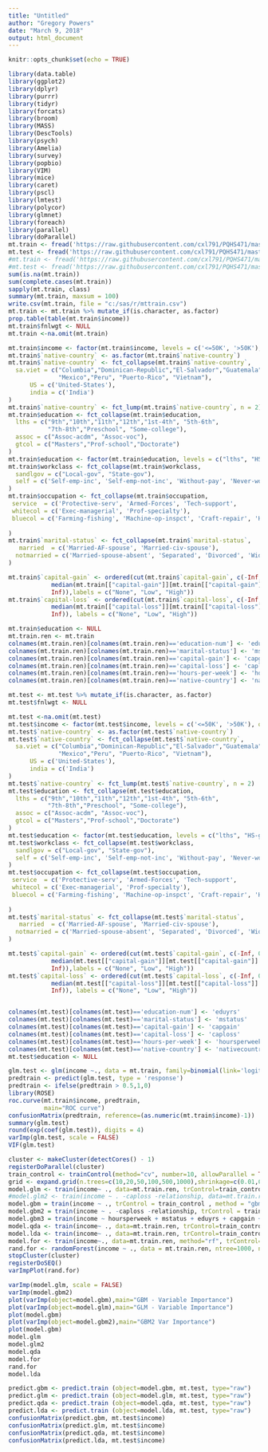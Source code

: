 ---
title: "Untitled"
author: "Gregory Powers"
date: "March 9, 2018"
output: html_document
---

```{r setup, include=FALSE}
knitr::opts_chunk$set(echo = TRUE)
```

```{r}
library(data.table)
library(ggplot2)
library(dplyr)
library(purrr)
library(tidyr)
library(forcats)
library(broom)
library(MASS)
library(DescTools)
library(psych)
library(Amelia)
library(survey)
library(popbio)
library(VIM)
library(mice)
library(caret)
library(pscl)
library(lmtest)
library(polycor)
library(glmnet)
library(foreach)
library(parallel)
library(doParallel)
mt.train <- fread('https://raw.githubusercontent.com/cxl791/PQHS471/master/census_train.csv', na.strings = '?')
mt.test <- fread('https://raw.githubusercontent.com/cxl791/PQHS471/master/census_test.csv', na.strings = '?')
#mt.train <- fread('https://raw.githubusercontent.com/cxl791/PQHS471/master/census_train.csv')
#mt.test <- fread('https://raw.githubusercontent.com/cxl791/PQHS471/master/census_test.csv')
sum(is.na(mt.train))
sum(complete.cases(mt.train))
sapply(mt.train, class)
summary(mt.train, maxsum = 100)
write.csv(mt.train, file = "c:/sas/r/mttrain.csv")
mt.train <- mt.train %>% mutate_if(is.character, as.factor)
prop.table(table(mt.train$income))
mt.train$fnlwgt <- NULL
mt.train <-na.omit(mt.train)
```

```{r}
mt.train$income <- factor(mt.train$income, levels = c('<=50K', '>50K'), ordered = TRUE)
mt.train$`native-country` <- as.factor(mt.train$`native-country`)
mt.train$`native-country` <- fct_collapse(mt.train$`native-country`,
  sa.viet = c("Columbia","Dominican-Republic","El-Salvador","Guatemala","Haiti", "Jamaica",
              "Mexico","Peru", "Puerto-Rico", "Vietnam"),
      US = c('United-States'),
      india = c('India')
)
mt.train$`native-country` <- fct_lump(mt.train$`native-country`, n = 2)
mt.train$education <- fct_collapse(mt.train$education,
  lths = c("9th","10th","11th","12th","1st-4th", "5th-6th",
           "7th-8th","Preschool", "Some-college"),
  assoc = c("Assoc-acdm", "Assoc-voc"),
  gtcol = c("Masters","Prof-school","Doctorate")
)
mt.train$education <- factor(mt.train$education, levels = c("lths", "HS-grad", "Some-college", "assoc", "Bachelors","gtcol"), ordered = TRUE)
mt.train$workclass <- fct_collapse(mt.train$workclass,
  sandlgov = c("Local-gov", "State-gov"),
  self = c('Self-emp-inc', 'Self-emp-not-inc', 'Without-pay', 'Never-worked')
)
mt.train$occupation <- fct_collapse(mt.train$occupation,
 service  = c('Protective-serv', 'Armed-Forces', 'Tech-support',              'Priv-house-serv', 'Other-service', 'Adm-clerical', 'Sales'),  
 whitecol = c('Exec-managerial', 'Prof-specialty'),
 bluecol = c('Farming-fishing', 'Machine-op-inspct', 'Craft-repair', 'Handlers-cleaners', 'Transport-moving' )
 
)
mt.train$`marital-status` <- fct_collapse(mt.train$`marital-status`,
   married  = c('Married-AF-spouse', 'Married-civ-spouse'),  
  notmarried = c('Married-spouse-absent', 'Separated', 'Divorced', 'Widowed')
)

mt.train$`capital-gain` <- ordered(cut(mt.train$`capital-gain`, c(-Inf, 0, 
            median(mt.train[["capital-gain"]][mt.train[["capital-gain"]] >0]), 
            Inf)),labels = c("None", "Low", "High"))
mt.train$`capital-loss` <- ordered(cut(mt.train$`capital-loss`, c(-Inf, 0, 
            median(mt.train[["capital-loss"]][mt.train[["capital-loss"]] >0]), 
            Inf)), labels = c("None", "Low", "High"))
```

```{r}
mt.train$education <- NULL
mt.train.ren <- mt.train
colnames(mt.train.ren)[colnames(mt.train.ren)=='education-num'] <- 'eduyrs'
colnames(mt.train.ren)[colnames(mt.train.ren)=='marital-status'] <- 'mstatus'
colnames(mt.train.ren)[colnames(mt.train.ren)=='capital-gain'] <- 'capgain'
colnames(mt.train.ren)[colnames(mt.train.ren)=='capital-loss'] <- 'caploss'
colnames(mt.train.ren)[colnames(mt.train.ren)=='hours-per-week'] <- 'hoursperweek'
colnames(mt.train.ren)[colnames(mt.train.ren)=='native-country'] <- 'nativecountry'
```

```{r}
mt.test <- mt.test %>% mutate_if(is.character, as.factor)
mt.test$fnlwgt <- NULL

mt.test <-na.omit(mt.test)
mt.test$income <- factor(mt.test$income, levels = c('<=50K', '>50K'), ordered = TRUE)
mt.test$`native-country` <- as.factor(mt.test$`native-country`)
mt.test$`native-country` <- fct_collapse(mt.test$`native-country`,
  sa.viet = c("Columbia","Dominican-Republic","El-Salvador","Guatemala","Haiti", "Jamaica",
              "Mexico","Peru", "Puerto-Rico", "Vietnam"),
      US = c('United-States'),
      india = c('India')
)
mt.test$`native-country` <- fct_lump(mt.test$`native-country`, n = 2)
mt.test$education <- fct_collapse(mt.test$education,
  lths = c("9th","10th","11th","12th","1st-4th", "5th-6th",
           "7th-8th","Preschool", "Some-college"),
  assoc = c("Assoc-acdm", "Assoc-voc"),
  gtcol = c("Masters","Prof-school","Doctorate")
)
mt.test$education <- factor(mt.test$education, levels = c("lths", "HS-grad", "Some-college", "assoc", "Bachelors","gtcol"), ordered = TRUE)
mt.test$workclass <- fct_collapse(mt.test$workclass,
  sandlgov = c("Local-gov", "State-gov"),
  self = c('Self-emp-inc', 'Self-emp-not-inc', 'Without-pay', 'Never-worked')
)
mt.test$occupation <- fct_collapse(mt.test$occupation,
 service  = c('Protective-serv', 'Armed-Forces', 'Tech-support',              'Priv-house-serv', 'Other-service', 'Adm-clerical', 'Sales'),  
 whitecol = c('Exec-managerial', 'Prof-specialty'),
 bluecol = c('Farming-fishing', 'Machine-op-inspct', 'Craft-repair', 'Handlers-cleaners', 'Transport-moving' )
 
)
mt.test$`marital-status` <- fct_collapse(mt.test$`marital-status`,
   married  = c('Married-AF-spouse', 'Married-civ-spouse'),  
  notmarried = c('Married-spouse-absent', 'Separated', 'Divorced', 'Widowed')
)

mt.test$`capital-gain` <- ordered(cut(mt.test$`capital-gain`, c(-Inf, 0, 
            median(mt.test[["capital-gain"]][mt.test[["capital-gain"]] >0]), 
            Inf)),labels = c("None", "Low", "High"))
mt.test$`capital-loss` <- ordered(cut(mt.test$`capital-loss`, c(-Inf, 0, 
            median(mt.test[["capital-loss"]][mt.test[["capital-loss"]] >0]), 
            Inf)), labels = c("None", "Low", "High"))


colnames(mt.test)[colnames(mt.test)=='education-num'] <- 'eduyrs'
colnames(mt.test)[colnames(mt.test)=='marital-status'] <- 'mstatus'
colnames(mt.test)[colnames(mt.test)=='capital-gain'] <- 'capgain'
colnames(mt.test)[colnames(mt.test)=='capital-loss'] <- 'caploss'
colnames(mt.test)[colnames(mt.test)=='hours-per-week'] <- 'hoursperweek'
colnames(mt.test)[colnames(mt.test)=='native-country'] <- 'nativecountry'
mt.test$education <- NULL
```

```{r}
glm.test <- glm(income ~., data = mt.train, family=binomial(link='logit'))
predtrain <- predict(glm.test, type = 'response')
predtrain <- ifelse(predtrain > 0.5,1,0)
library(ROSE)
roc.curve(mt.train$income, predtrain, 
          main="ROC curve")
confusionMatrix(predtrain, reference=(as.numeric(mt.train$income)-1))
summary(glm.test)
round(exp(coef(glm.test)), digits = 4)
varImp(glm.test, scale = FALSE)
VIF(glm.test)
```


```{r}
cluster <- makeCluster(detectCores() - 1) 
registerDoParallel(cluster)
train_control <- trainControl(method="cv", number=10, allowParallel = TRUE)
grid <- expand.grid(n.trees=c(10,20,50,100,500,1000),shrinkage=c(0.01,0.05,0.1,0.5),n.minobsinnode = c(3,5,10),interaction.depth=c(1,5,10))
model.glm <- train(income~ ., data=mt.train.ren, trControl=train_control, method="glm", family=binomial(), na.action = na.omit); model.glm
#model.glm2 <- train(income ~ . -caploss -relationship, data=mt.train.ren, trControl=train_control, method="glm", family=binomial(), na.action = na.omit); model.glm
model.gbm = train(income ~ ., trControl = train_control , method = "gbm", data = mt.train.ren, verbose = FALSE, distribution = "bernoulli", tuneLength=5); model.gbm
model.gbm2 = train(income ~ . -caploss -relationship, trControl = train_control , method = "gbm", data = mt.train.ren, verbose = FALSE, distribution = "bernoulli", tuneLength=5);
model.gbm3 = train(income ~ hoursperweek + mstatus + eduyrs + capgain + occupation + sex, trControl = train_control , method = "gbm", data = mt.train.ren, verbose = FALSE, distribution = "bernoulli", tuneLength=5);
model.qda <- train(income~ ., data=mt.train.ren, trControl=train_control, method="qda", na.action = na.omit); model.qda
model.lda <- train(income~ ., data=mt.train.ren, trControl=train_control, method="lda", na.action = na.omit); model.qda
model.for <- train(income~., data=mt.train.ren, method="rf", trControl=train_control); model.for
rand.for <- randomForest(income ~ ., data = mt.train.ren, ntree=1000, ntry = 2, importance=TRUE)
stopCluster(cluster)
registerDoSEQ()
varImpPlot(rand.for)
```

```{r}
varImp(model.glm, scale = FALSE)
varImp(model.gbm2)
plot(varImp(object=model.gbm),main="GBM - Variable Importance")
plot(varImp(object=model.glm),main="GLM - Variable Importance")
plot(model.gbm)
plot(varImp(object=model.gbm2),main="GBM2 Var Importance")
plot(model.gbm)
model.glm
model.glm2
model.qda
model.for
rand.for
model.lda
```

```{r}
predict.gbm <- predict.train (object=model.gbm, mt.test, type="raw")
predict.glm <- predict.train (object=model.glm, mt.test, type="raw")
predict.qda <- predict.train (object=model.qda, mt.test, type="raw")
predict.lda <- predict.train (object=model.lda, mt.test, type="raw")
confusionMatrix(predict.gbm, mt.test$income)
confusionMatrix(predict.glm, mt.test$income)
confusionMatrix(predict.qda, mt.test$income)
confusionMatrix(predict.lda, mt.test$income)
```

